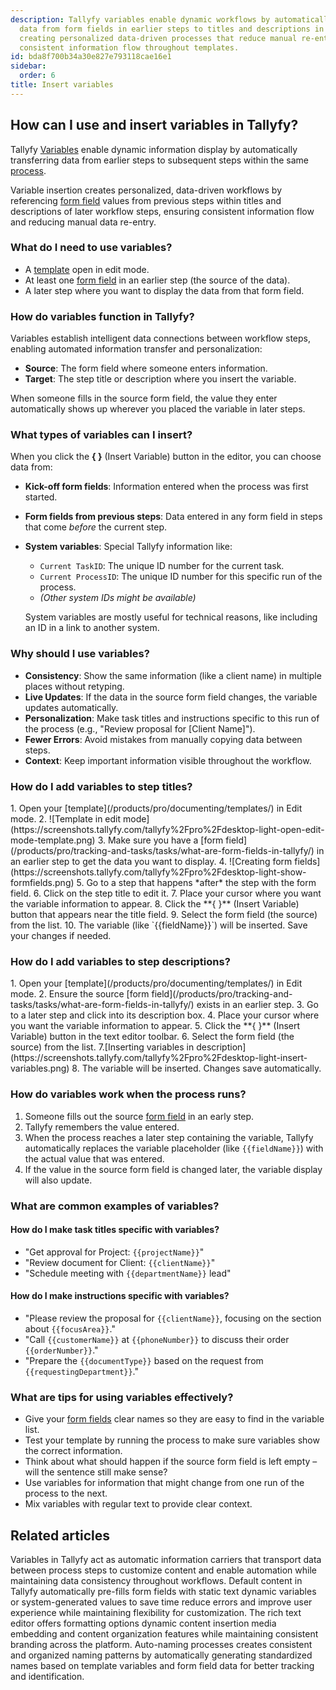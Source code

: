 ```yaml
---
description: Tallyfy variables enable dynamic workflows by automatically transferring
  data from form fields in earlier steps to titles and descriptions in later steps
  creating personalized data-driven processes that reduce manual re-entry and maintain
  consistent information flow throughout templates.
id: bda8f700b34a30e827e793118cae16e1
sidebar:
  order: 6
title: Insert variables
---
```



## How can I use and insert variables in Tallyfy?

Tallyfy [Variables](/products/pro/documenting/templates/variables/) enable dynamic information display by automatically transferring data from earlier steps to subsequent steps within the same [process](/products/pro/tracking-and-tasks/processes/).

Variable insertion creates personalized, data-driven workflows by referencing [form field](/products/pro/tracking-and-tasks/tasks/what-are-form-fields-in-tallyfy/) values from previous steps within titles and descriptions of later workflow steps, ensuring consistent information flow and reducing manual data re-entry.

### What do I need to use variables?
- A [template](/products/pro/documenting/templates/) open in edit mode.
- At least one [form field](/products/pro/tracking-and-tasks/tasks/what-are-form-fields-in-tallyfy/) in an earlier step (the source of the data).
- A later step where you want to display the data from that form field.

### How do variables function in Tallyfy?

Variables establish intelligent data connections between workflow steps, enabling automated information transfer and personalization:
- **Source**: The form field where someone enters information.
- **Target**: The step title or description where you insert the variable.

When someone fills in the source form field, the value they enter automatically shows up wherever you placed the variable in later steps.

### What types of variables can I insert?

When you click the **{ }** (Insert Variable) button in the editor, you can choose data from:

*   **Kick-off form fields**: Information entered when the process was first started.
*   **Form fields from previous steps**: Data entered in any form field in steps that come *before* the current step.
*   **System variables**: Special Tallyfy information like:
    *   `Current TaskID`: The unique ID number for the current task.
    *   `Current ProcessID`: The unique ID number for this specific run of the process.
    *   *(Other system IDs might be available)*

    System variables are mostly useful for technical reasons, like including an ID in a link to another system.

### Why should I use variables?
- **Consistency**: Show the same information (like a client name) in multiple places without retyping.
- **Live Updates**: If the data in the source form field changes, the variable updates automatically.
- **Personalization**: Make task titles and instructions specific to this run of the process (e.g., "Review proposal for [Client Name]").
- **Fewer Errors**: Avoid mistakes from manually copying data between steps.
- **Context**: Keep important information visible throughout the workflow.

### How do I add variables to step titles?

<Steps>
1. Open your [template](/products/pro/documenting/templates/) in Edit mode.
2. ![Template in edit mode](https://screenshots.tallyfy.com/tallyfy%2Fpro%2Fdesktop-light-open-edit-mode-template.png)
3. Make sure you have a [form field](/products/pro/tracking-and-tasks/tasks/what-are-form-fields-in-tallyfy/) in an earlier step to get the data you want to display.
4. ![Creating form fields](https://screenshots.tallyfy.com/tallyfy%2Fpro%2Fdesktop-light-show-formfields.png)
5. Go to a step that happens *after* the step with the form field.
6. Click on the step title to edit it.
7. Place your cursor where you want the variable information to appear.
8. Click the **{ }** (Insert Variable) button that appears near the title field.
9. Select the form field (the source) from the list.
10. The variable (like `{{fieldName}}`) will be inserted. Save your changes if needed.
</Steps>

### How do I add variables to step descriptions?

<Steps>
1. Open your [template](/products/pro/documenting/templates/) in Edit mode.
2. Ensure the source [form field](/products/pro/tracking-and-tasks/tasks/what-are-form-fields-in-tallyfy/) exists in an earlier step.
3. Go to a later step and click into its description box.
4. Place your cursor where you want the variable information to appear.
5. Click the **{ }** (Insert Variable) button in the text editor toolbar.
6. Select the form field (the source) from the list.
7.[Inserting variables in description](https://screenshots.tallyfy.com/tallyfy%2Fpro%2Fdesktop-light-insert-variables.png)
8. The variable will be inserted. Changes save automatically.
</Steps>

### How do variables work when the process runs?

1. Someone fills out the source [form field](/products/pro/tracking-and-tasks/tasks/what-are-form-fields-in-tallyfy/) in an early step.
2. Tallyfy remembers the value entered.
3. When the process reaches a later step containing the variable, Tallyfy automatically replaces the variable placeholder (like `{{fieldName}}`) with the actual value that was entered.
4. If the value in the source form field is changed later, the variable display will also update.

### What are common examples of variables?

#### How do I make task titles specific with variables?
- "Get approval for Project: `{{projectName}}`"
- "Review document for Client: `{{clientName}}`"
- "Schedule meeting with `{{departmentName}}` lead"

#### How do I make instructions specific with variables?
- "Please review the proposal for `{{clientName}}`, focusing on the section about `{{focusArea}}`."
- "Call `{{customerName}}` at `{{phoneNumber}}` to discuss their order `{{orderNumber}}`."
- "Prepare the `{{documentType}}` based on the request from `{{requestingDepartment}}`."

### What are tips for using variables effectively?
- Give your [form fields](/products/pro/tracking-and-tasks/tasks/what-are-form-fields-in-tallyfy/) clear names so they are easy to find in the variable list.
- Test your template by running the process to make sure variables show the correct information.
- Think about what should happen if the source form field is left empty – will the sentence still make sense?
- Use variables for information that might change from one run of the process to the next.
- Mix variables with regular text to provide clear context.


## Related articles
<CardGrid>
<LinkTitleCard header="<b>Templates > Variables</b>" href="/products/pro/documenting/templates/variables/" > Variables in Tallyfy act as automatic information carriers that transport data between process steps to customize content and enable automation while maintaining data consistency throughout workflows. </LinkTitleCard>
<LinkTitleCard header="<b>Tasks > Set default content for form fields</b>" href="/products/pro/tracking-and-tasks/tasks/how-to-set-default-content-for-form-fields/" > Default content in Tallyfy automatically pre-fills form fields with static text dynamic variables or system-generated values to save time reduce errors and improve user experience while maintaining flexibility for customization. </LinkTitleCard>
<LinkTitleCard header="<b>Edit Task > The rich text editor</b>" href="/products/pro/tracking-and-tasks/tasks/edit-task/how-can-i-use-tallyfys-rich-text-editor-for-tasks/" > The rich text editor offers formatting options dynamic content insertion media embedding and content organization features while maintaining consistent branding across the platform. </LinkTitleCard>
<LinkTitleCard header="<b>Edit Processes > Auto-name a process in Tallyfy</b>" href="/products/pro/tracking-and-tasks/processes/edit-processes/how-can-i-auto-name-a-process-in-tallyfy/" > Auto-naming processes creates consistent and organized naming patterns by automatically generating standardized names based on template variables and form field data for better tracking and identification. </LinkTitleCard>
</CardGrid>